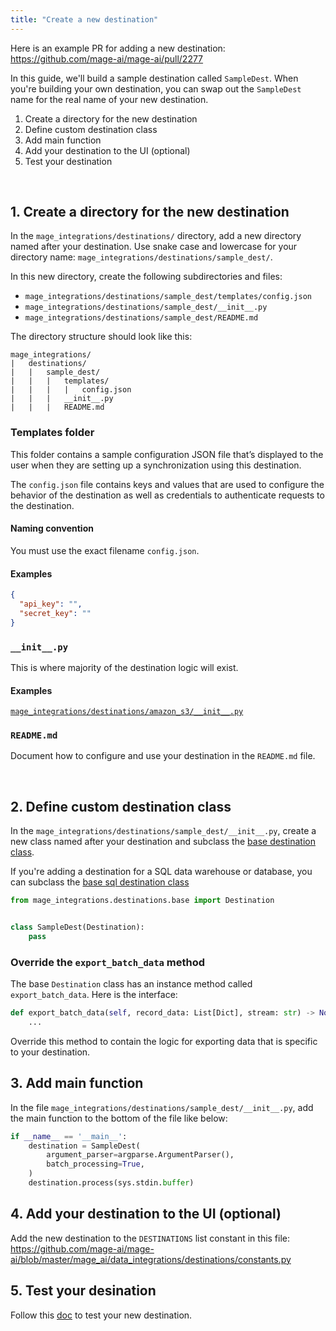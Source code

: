 ```yaml
---
title: "Create a new destination"
---
```


Here is an example PR for adding a new destination: https://github.com/mage-ai/mage-ai/pull/2277

In this guide, we'll build a sample destination called `SampleDest`. When you're building your own destination, you can swap out the `SampleDest` name for the real name of your new destination.

1. Create a directory for the new destination
1. Define custom destination class
1. Add main function
1. Add your destination to the UI (optional)
1. Test your destination

<br />

## 1. Create a directory for the new destination

In the `mage_integrations/destinations/` directory, add a new directory named after your destination.
Use snake case and lowercase for your directory name: `mage_integrations/destinations/sample_dest/`.

In this new directory, create the following subdirectories and files:

- `mage_integrations/destinations/sample_dest/templates/config.json`
- `mage_integrations/destinations/sample_dest/__init__.py`
- `mage_integrations/destinations/sample_dest/README.md`

The directory structure should look like this:

```
mage_integrations/
|   destinations/
|   |   sample_dest/
|   |   |   templates/
|   |   |   |   config.json
|   |   |   __init__.py
|   |   |   README.md
```

### Templates folder

This folder contains a sample configuration JSON file that’s
displayed to the user when they are setting up a synchronization using this destination.

The `config.json` file contains keys and values that are used to configure the
behavior of the destination as well as credentials to authenticate requests to the destination.

#### Naming convention

You must use the exact filename `config.json`.

#### Examples

```json
{
  "api_key": "",
  "secret_key": ""
}
```

### `__init__.py`

This is where majority of the destination logic will exist.

#### Examples

[`mage_integrations/destinations/amazon_s3/__init__.py`](https://github.com/mage-ai/mage-ai/blob/master/mage_integrations/mage_integrations/destinations/amazon_s3/__init__.py)

### `README.md`

Document how to configure and use your destination in the `README.md` file.

<br />

## 2. Define custom destination class

In the `mage_integrations/destinations/sample_dest/__init__.py`,
create a new class named after your destination and subclass the
[base destination class](https://github.com/mage-ai/mage-ai/blob/master/mage_integrations/mage_integrations/destinations/base.py).

If you're adding a destination for a SQL data warehouse or database, you can subclass the
[base sql destination class](https://github.com/mage-ai/mage-ai/blob/master/mage_integrations/mage_integrations/destinations/sql/base.py)

```python
from mage_integrations.destinations.base import Destination


class SampleDest(Destination):
    pass
```

### Override the `export_batch_data` method

The base `Destination` class has an instance method called `export_batch_data`. Here is the interface:

```python
def export_batch_data(self, record_data: List[Dict], stream: str) -> None:
    ...
```

Override this method to contain the logic for exporting data that is specific to your destination.


## 3. Add main function

In the file `mage_integrations/destinations/sample_dest/__init__.py`, add the main function to the bottom of the file
like below:

```python
if __name__ == '__main__':
    destination = SampleDest(
        argument_parser=argparse.ArgumentParser(),
        batch_processing=True,
    )
    destination.process(sys.stdin.buffer)
```

## 4. Add your destination to the UI (optional)

Add the new destination to the `DESTINATIONS` list constant in this file: https://github.com/mage-ai/mage-ai/blob/master/mage_ai/data_integrations/destinations/constants.py

## 5. Test your desination

Follow this [doc](https://github.com/mage-ai/mage-ai/tree/master/mage_integrations) to test your new destination.
